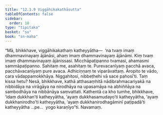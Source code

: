 ```yaml
---
title: "12.1.9 Viggāhikakathāsutta"
tableOfContents: false
sidebar:
  order: 10
type: "tipitaka"
basket: "su"
book: "sn-maha"
---
```



<DynamicBreadcrumb />

<Division number="1079" book="sn-maha" bookNo="14" page="367">

<Paragraph number="2196" book="sn-maha">
“Mā, bhikkhave, viggāhikakathaṃ katheyyātha—  ‘na tvaṃ imaṃ dhammavinayaṃ ājānāsi, ahaṃ imaṃ dhammavinayaṃ ājānāmi. Kiṃ tvaṃ imaṃ dhammavinayaṃ ājānissasi. Micchāpaṭipanno tvamasi, ahamasmi sammāpaṭipanno. Sahitaṃ me, asahitaṃ te. Purevacanīyaṃ pacchā avaca, pacchāvacanīyaṃ pure avaca. Adhiciṇṇaṃ te viparāvattaṃ. Āropito te vādo, cara vādappamokkhāya. Niggahitosi, nibbeṭhehi vā sace pahosī’ti. Taṃ kissa hetu? Nesā, bhikkhave, kathā atthasaṃhitā nādibrahmacariyakā na nibbidāya na virāgāya na nirodhāya na upasamāya na abhiññāya na sambodhāya na nibbānāya saṃvattati.
</Paragraph>

<Paragraph number="2197" book="sn-maha">
Kathentā ca kho tumhe, bhikkhave, ‘idaṃ dukkhan’ti katheyyātha, ‘ayaṃ dukkhasamudayo’ti katheyyātha, ‘ayaṃ dukkhanirodho’ti katheyyātha, ‘ayaṃ dukkhanirodhagāminī paṭipadā’ti katheyyātha …pe…  yogo karaṇīyo”ti.

</Paragraph>
</Division>

<Paragraph number="2198" type="center" book="sn-maha">
Navamaṃ.
</Paragraph>